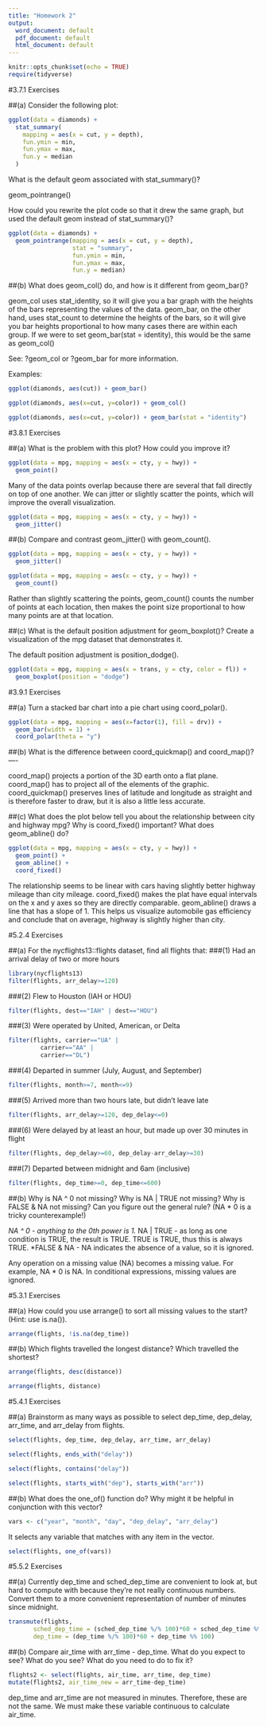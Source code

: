 ```yaml
---
title: "Homework 2"
output:
  word_document: default
  pdf_document: default
  html_document: default
---
```


```r
knitr::opts_chunk$set(echo = TRUE)
require(tidyverse)
```

#3.7.1 Exercises

##(a) Consider the following plot:

```r
ggplot(data = diamonds) +
  stat_summary(
    mapping = aes(x = cut, y = depth),
    fun.ymin = min,
    fun.ymax = max,
    fun.y = median
  )
```
What is the default geom associated with stat_summary()?

geom_pointrange()

How could you rewrite the plot code so that it drew the same graph, but used the default geom instead of stat_summary()?

```r
ggplot(data = diamonds) +
  geom_pointrange(mapping = aes(x = cut, y = depth),
                  stat = "summary",
                  fun.ymin = min,
                  fun.ymax = max,
                  fun.y = median)
```


##(b) What does geom_col() do, and how is it different from geom_bar()?

geom_col uses stat_identity, so it will give you a bar graph with the heights of the bars representing the values of the data. geom_bar, on the other hand, uses stat_count to determine the heights of the bars, so it will give you bar heights proportional to how many cases there are within each group. If we were to set geom_bar(stat = identity), this would be the same as geom_col()

See: ?geom_col or ?geom_bar for more information.

Examples:

```r
ggplot(diamonds, aes(cut)) + geom_bar()
```

```r
ggplot(diamonds, aes(x=cut, y=color)) + geom_col()
```

```r
ggplot(diamonds, aes(x=cut, y=color)) + geom_bar(stat = "identity")
```


#3.8.1 Exercises

##(a) What is the problem with this plot? How could you improve it?

```r
ggplot(data = mpg, mapping = aes(x = cty, y = hwy)) + 
  geom_point()
```

Many of the data points overlap because there are several that fall directly on top of one another. We can jitter or slightly scatter the points, which will improve the overall visualization.

```r
ggplot(data = mpg, mapping = aes(x = cty, y = hwy)) + 
  geom_jitter()
```


##(b) Compare and contrast geom_jitter() with geom_count().

```r
ggplot(data = mpg, mapping = aes(x = cty, y = hwy)) + 
  geom_jitter()
```

```r
ggplot(data = mpg, mapping = aes(x = cty, y = hwy)) + 
  geom_count()
```

Rather than slightly scattering the points, geom_count() counts the number of points at each location, then makes the point size proportional to how many points are at that location.


##(c) What is the default position adjustment for geom_boxplot()? Create a visualization of the mpg dataset that demonstrates it.

The default position adjustment is position_dodge().

```r
ggplot(data = mpg, mapping = aes(x = trans, y = cty, color = fl)) + 
  geom_boxplot(position = "dodge")
```



#3.9.1 Exercises

##(a) Turn a stacked bar chart into a pie chart using coord_polar().

```r
ggplot(data = mpg, mapping = aes(x=factor(1), fill = drv)) +
  geom_bar(width = 1) +
  coord_polar(theta = "y")
```



##(b) What is the difference between coord_quickmap() and coord_map()? ---- 

coord_map() projects a portion of the 3D earth onto a flat plane. coord_map() has to project all of the elements of the graphic. coord_quickmap() preserves lines of latitude and longitude as straight and is therefore faster to draw, but it is also a little less accurate.


##(c) What does the plot below tell you about the relationship between city and highway mpg? Why is coord_fixed() important? What does geom_abline() do?

```r
ggplot(data = mpg, mapping = aes(x = cty, y = hwy)) +
  geom_point() + 
  geom_abline() +
  coord_fixed()
```

The relationship seems to be linear with cars having slightly better highway mileage than city mileage. coord_fixed() makes the plat have equal intervals on the x and y axes so they are directly comparable. geom_abline() draws a line that has a slope of 1. This helps us visualize automobile gas efficiency and conclude that on average, highway is slightly higher than city.


#5.2.4 Exercises

##(a) For the nycflights13::flights dataset, find all flights that:
###(1) Had an arrival delay of two or more hours

```r
library(nycflights13)
filter(flights, arr_delay>=120)
```

###(2) Flew to Houston (IAH or HOU)

```r
filter(flights, dest=="IAH" | dest=="HOU")
```

###(3) Were operated by United, American, or Delta

```r
filter(flights, carrier=="UA" |
         carrier=="AA" |
         carrier=="DL")
```

###(4) Departed in summer (July, August, and September)

```r
filter(flights, month>=7, month<=9)
```

###(5) Arrived more than two hours late, but didn’t leave late

```r
filter(flights, arr_delay>=120, dep_delay<=0)
```

###(6) Were delayed by at least an hour, but made up over 30 minutes in flight

```r
filter(flights, dep_delay>=60, dep_delay-arr_delay>=30)
```
###(7) Departed between midnight and 6am (inclusive)

```r
filter(flights, dep_time>=0, dep_time<=600)
```


##(b) Why is NA ^ 0 not missing? Why is NA | TRUE not missing? Why is FALSE & NA not missing? Can you figure out the general rule? (NA * 0 is a tricky counterexample!)

*NA ^ 0 - anything to the 0th power is 1.
*NA | TRUE - as long as one condition is TRUE, the result is TRUE. TRUE is TRUE, thus this is always TRUE.
*FALSE & NA - NA indicates the absence of a value, so it is ignored.

Any operation on a missing value (NA) becomes a missing value. For example, NA * 0 is NA. In conditional expressions, missing values are ignored.


#5.3.1 Exercises

##(a) How could you use arrange() to sort all missing values to the start? (Hint: use is.na()).

```r
arrange(flights, !is.na(dep_time))
```


##(b) Which flights travelled the longest distance? Which travelled the shortest?

```r
arrange(flights, desc(distance))
```

```r
arrange(flights, distance)
```


#5.4.1 Exercises

##(a) Brainstorm as many ways as possible to select dep_time, dep_delay, arr_time, and arr_delay from flights.

```r
select(flights, dep_time, dep_delay, arr_time, arr_delay)
```

```r
select(flights, ends_with("delay"))
```

```r
select(flights, contains("delay"))
```

```r
select(flights, starts_with("dep"), starts_with("arr"))
```


##(b) What does the one_of() function do? Why might it be helpful in conjunction with this vector?

```r
vars <- c("year", "month", "day", "dep_delay", "arr_delay")
```

It selects any variable that matches with any item in the vector.

```r
select(flights, one_of(vars))
```


#5.5.2 Exercises

##(a) Currently dep_time and sched_dep_time are convenient to look at, but hard to compute with because they’re not really continuous numbers. Convert them to a more convenient representation of number of minutes since midnight.

```r
transmute(flights,
       sched_dep_time = (sched_dep_time %/% 100)*60 + sched_dep_time %% 100,
       dep_time = (dep_time %/% 100)*60 + dep_time %% 100)
```



##(b) Compare air_time with arr_time - dep_time. What do you expect to see? What do you see? What do you need to do to fix it?

```r
flights2 <- select(flights, air_time, arr_time, dep_time)
mutate(flights2, air_time_new = arr_time-dep_time)
```

dep_time and arr_time are not measured in minutes. Therefore, these are not the same. We must make these variable continuous to calculate air_time.
